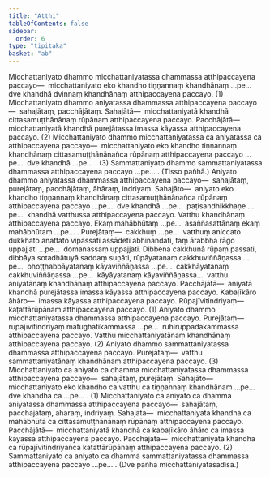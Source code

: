```yaml
---
title: "Atthi"
tableOfContents: false
sidebar:
  order: 6
type: "tipitaka"
basket: "ab"
---
```



<DynamicBreadcrumb />

<Division number="56">

<Paragraph number="2398">
Micchattaniyato dhammo micchattaniyatassa dhammassa atthipaccayena paccayo—  micchattaniyato eko khandho tiṇṇannaṃ khandhānaṃ …pe…  dve khandhā dvinnaṃ khandhānaṃ atthipaccayena paccayo. (1)
</Paragraph>

<Paragraph number="2399">
Micchattaniyato dhammo aniyatassa dhammassa atthipaccayena paccayo—  sahajātaṃ, pacchājātaṃ. <Emphasis>Sahajātā</Emphasis>—  micchattaniyatā khandhā cittasamuṭṭhānānaṃ rūpānaṃ atthipaccayena paccayo. <Emphasis>Pacchājātā</Emphasis>—  micchattaniyatā khandhā purejātassa imassa kāyassa atthipaccayena paccayo. (2)
</Paragraph>

<Paragraph number="2400">
Micchattaniyato dhammo micchattaniyatassa ca aniyatassa ca atthipaccayena paccayo—  micchattaniyato eko khandho tiṇṇannaṃ khandhānaṃ cittasamuṭṭhānānañca rūpānaṃ atthipaccayena paccayo …pe…  dve khandhā …pe… . (3)
</Paragraph>

<Paragraph number="2401">
Sammattaniyato dhammo sammattaniyatassa dhammassa atthipaccayena paccayo …pe… . (Tisso pañhā.)
</Paragraph>

<Paragraph number="2402">
Aniyato dhammo aniyatassa dhammassa atthipaccayena paccayo—  sahajātaṃ, purejātaṃ, pacchājātaṃ, āhāraṃ, indriyaṃ. <Emphasis>Sahajāto</Emphasis>—  aniyato eko khandho tiṇṇannaṃ khandhānaṃ cittasamuṭṭhānānañca rūpānaṃ atthipaccayena paccayo …pe…  dve khandhā …pe…  paṭisandhikkhaṇe …pe…  khandhā vatthussa atthipaccayena paccayo. Vatthu khandhānaṃ atthipaccayena paccayo. Ekaṃ mahābhūtaṃ …pe…  asaññasattānaṃ ekaṃ mahābhūtaṃ …pe… . <Emphasis>Purejātaṃ</Emphasis>—  cakkhuṃ …pe…  vatthuṃ aniccato dukkhato anattato vipassati assādeti abhinandati, taṃ ārabbha rāgo uppajjati …pe…  domanassaṃ uppajjati. Dibbena cakkhunā rūpaṃ passati, dibbāya sotadhātuyā saddaṃ suṇāti, rūpāyatanaṃ cakkhuviññāṇassa …pe…  phoṭṭhabbāyatanaṃ kāyaviññāṇassa …pe…  cakkhāyatanaṃ cakkhuviññāṇassa …pe…  kāyāyatanaṃ kāyaviññāṇassa…  vatthu aniyatānaṃ khandhānaṃ atthipaccayena paccayo. <Emphasis>Pacchājātā</Emphasis>—  aniyatā khandhā purejātassa imassa kāyassa atthipaccayena paccayo. <Emphasis>Kabaḷīkāro āhāro</Emphasis>—  imassa kāyassa atthipaccayena paccayo. <Emphasis>Rūpajīvitindriyaṃ</Emphasis>—  kaṭattārūpānaṃ atthipaccayena paccayo. (1)
</Paragraph>

<Paragraph number="2403">
Aniyato dhammo micchattaniyatassa dhammassa atthipaccayena paccayo. <Emphasis>Purejātaṃ</Emphasis>—  rūpajīvitindriyaṃ mātughātikammassa …pe…  ruhiruppādakammassa atthipaccayena paccayo. Vatthu micchattaniyatānaṃ khandhānaṃ atthipaccayena paccayo. (2)
</Paragraph>

<Paragraph number="2404">
Aniyato dhammo sammattaniyatassa dhammassa atthipaccayena paccayo. <Emphasis>Purejātaṃ</Emphasis>—  vatthu sammattaniyatānaṃ khandhānaṃ atthipaccayena paccayo. (3)
</Paragraph>

</Division>
<Division number="57">

<Paragraph number="2405">
Micchattaniyato ca aniyato ca dhammā micchattaniyatassa dhammassa atthipaccayena paccayo—  sahajātaṃ, purejātaṃ. <Emphasis>Sahajāto</Emphasis>—  micchattaniyato eko khandho ca vatthu ca tiṇṇannaṃ khandhānaṃ …pe…  dve khandhā ca …pe… . (1)
</Paragraph>

<Paragraph number="2406">
Micchattaniyato ca aniyato ca dhammā aniyatassa dhammassa atthipaccayena paccayo—  sahajātaṃ, pacchājātaṃ, āhāraṃ, indriyaṃ. <Emphasis>Sahajātā</Emphasis>—  micchattaniyatā khandhā ca mahābhūtā ca cittasamuṭṭhānānaṃ rūpānaṃ atthipaccayena paccayo. <Emphasis>Pacchājātā</Emphasis>—  micchattaniyatā khandhā ca kabaḷīkāro āhāro ca imassa kāyassa atthipaccayena paccayo. <Emphasis>Pacchājātā</Emphasis>—  micchattaniyatā khandhā ca rūpajīvitindriyañca kaṭattārūpānaṃ atthipaccayena paccayo. (2)
</Paragraph>

<Paragraph number="2407">
Sammattaniyato ca aniyato ca dhammā sammattaniyatassa dhammassa atthipaccayena paccayo …pe… . (Dve pañhā micchattaniyatasadisā.)
</Paragraph>
</Division>